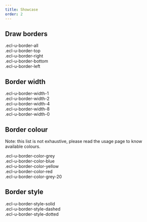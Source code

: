 ```yaml
---
title: Showcase
order: 2
---
```



## Draw borders

<Playground>
  <div className="demo-item ecl-u-border-all">.ecl-u-border-all</div>
  <div className="demo-item ecl-u-border-top">.ecl-u-border-top</div>
  <div className="demo-item ecl-u-border-right">.ecl-u-border-right</div>
  <div className="demo-item ecl-u-border-bottom">.ecl-u-border-bottom</div>
  <div className="demo-item ecl-u-border-left">.ecl-u-border-left</div>
</Playground>

## Border width

<Playground>
  <div className="demo-item ecl-u-border-all ecl-u-border-width-1">
    .ecl-u-border-width-1
  </div>
  <div className="demo-item ecl-u-border-all ecl-u-border-width-2">
    .ecl-u-border-width-2
  </div>
  <div className="demo-item ecl-u-border-all ecl-u-border-width-4">
    .ecl-u-border-width-4
  </div>
  <div className="demo-item ecl-u-border-all ecl-u-border-width-8">
    .ecl-u-border-width-8
  </div>
  <div className="demo-item ecl-u-border-all ecl-u-border-width-0">
    .ecl-u-border-width-0
  </div>
</Playground>

## Border colour

Note: this list is not exhaustive, please read the usage page to know available colours.

<Playground>
  <div className="demo-item ecl-u-border-all ecl-u-border-width-2 ecl-u-border-color-grey">
    .ecl-u-border-color-grey
  </div>
  <div className="demo-item ecl-u-border-all ecl-u-border-width-2 ecl-u-border-color-blue">
    .ecl-u-border-color-blue
  </div>
  <div className="demo-item ecl-u-border-all ecl-u-border-width-2 ecl-u-border-color-yellow">
    .ecl-u-border-color-yellow
  </div>
  <div className="demo-item ecl-u-border-all ecl-u-border-width-2 ecl-u-border-color-red">
    .ecl-u-border-color-red
  </div>
  <div className="demo-item ecl-u-border-all ecl-u-border-width-2 ecl-u-border-color-grey-20">
    .ecl-u-border-color-grey-20
  </div>
</Playground>

## Border style

<Playground>
  <div className="demo-item ecl-u-border-all ecl-u-border-style-solid">
    .ecl-u-border-style-solid
  </div>
  <div className="demo-item ecl-u-border-all ecl-u-border-style-dashed">
    .ecl-u-border-style-dashed
  </div>
  <div className="demo-item ecl-u-border-all ecl-u-border-style-dotted">
    .ecl-u-border-style-dotted
  </div>
</Playground>
